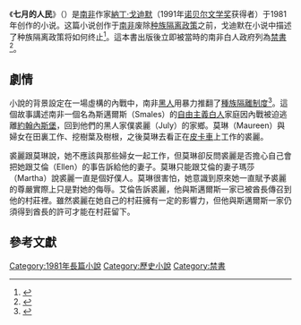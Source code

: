 {{NoteTA
| 1=zh-hans:皮卡; zh-hant:皮卡車; zh-hk:農夫車
}}
{{Expand language|1=en|time=2021-01-17T07:51:05+00:00}}
{{Infobox Book
| name          = 七月的人民<br/><small>July's People</small>
| title_orig    = 
| translator    = 
| image         = <!-- 檔案不存在 [[File:JulysPeople.jpg|200px]] ，可從英文維基百科取得 -->
| image_caption = 1st edition (South Africa)
| author        = [[納丁·戈迪默|納丁·戈迪默]]
| illustrator   = 
| cover_artist  = 
| country       = {{ZAF-1961}}
| language      = [[南非英語|英語]]
| series        = 
| genre         = [[架空歷史小說|架空歷史小說]]
| publisher     = Raven/Taurus（南非）<br/>{{le|喬納森·開普|Jonathan Cape}}（英國）<br/>[[維京出版社|維京出版社]]（美國）
| release_date  = 1981年
| media_type    = 印刷（[[精裝書|精裝書]]及[[平裝書|平裝書]]）
| pages         = 195頁
| isbn          = 9780747578383
| preceded_by   = 
| followed_by   = 
}}

《'''七月的人民'''》（{{lang-en|July's People}}）是[[南非|南非]]作家[[納丁·戈迪默|納丁·戈迪默]]（1991年[[诺贝尔文学奖|诺贝尔文学奖]]获得者）于1981年创作的小说。这篇小说创作于[[南非|南非]]废除[[南非种族隔离|种族隔离政策]]之前，戈迪默在小说中描述了种族隔离政策将如何终止<ref>{{cite journal|last=Erritouni|first=Ali|date=Winter 2006|title=Apartheid Inequality and Postapartheid Utopia in Nadine Gordimer's "July's People"|journal=Research in African Literatures|volume=37|issue=4|pages=68–84}}</ref>。這本書出版後立即被當時的南非白人政府列為[[禁書列表|禁書]]<ref name="BBCNews_2001April22_BannedBooks_Gordimer_JulysPeople">{{cite news|url=http://news.bbc.co.uk/2/hi/entertainment/1291396.stm|title=South Africa reinstates authors|date=22 April 2001|publisher=[[BBC_News|BBC News]]|accessdate=10 June 2009|archive-date=2008-03-07|archive-url=https://web.archive.org/web/20080307182807/http://news.bbc.co.uk/2/hi/entertainment/1291396.stm|dead-url=no}}</ref>。

== 劇情 ==
小說的背景設定在一場虛構的內戰中，南非[[黑人|黑人]]用暴力推翻了[[南非種族隔離|種族隔離制度]]<ref name="The New York Times - June 7, 1981 - South Africa after Revolution - Anne Tyler">{{cite news|url=https://www.nytimes.com/books/98/02/01/home/gordimer-july.html|title=South Africa after Revolution - Anne Tyler|last=Anne Tyler|author-link=Anne Tyler|date=7 June 1981|work=[[The_New_York_Times|The New York Times]]|publisher=[[The_New_York_Times_Company|The New York Times Company]]|accessdate=17 May 2015|archive-date=2018-01-22|archive-url=https://web.archive.org/web/20180122002853/http://www.nytimes.com/books/98/02/01/home/gordimer-july.html}}</ref>。這個故事講述南非一個名為斯邁爾斯（Smales）的[[自由主義|自由主義]][[南非白人|白人]]家庭因內戰被迫逃離[[約翰內斯堡|約翰內斯堡]]，回到他們的黑人家僕裘麗（July）的家鄉。莫琳（Maureen）與婦女在田裏工作、挖樹葉及樹根，之後莫琳去看正在[[皮卡車|皮卡車]]上工作的裘麗。

裘麗跟莫琳說，她不應該與那些婦女一起工作，但莫琳卻反問裘麗是否擔心自己會把她跟艾倫（Ellen）的事告訴給他的妻子。莫琳只能跟艾倫的妻子瑪莎（Martha）說裘麗一直是個好僕人。莫琳很害怕，她意識到原來她一直賦予裘麗的尊嚴實際上只是對她的侮辱。艾倫告訴裘麗，他與斯邁爾斯一家已被酋長傳召到他的村莊裡。雖然裘麗在她自己的村莊擁有一定的影響力，但他與斯邁爾斯一家仍須得到酋長的許可才能在村莊留下。

== 參考文獻 ==
{{Reflist}}

{{DEFAULTSORT:July's People}}
[[Category:1981年長篇小說|Category:1981年長篇小說]]
[[Category:歷史小說|Category:歷史小說]]
[[Category:禁書|Category:禁書]]